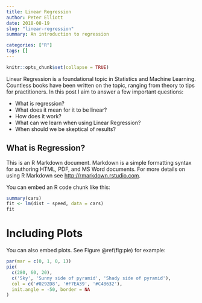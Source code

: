 ```yaml
---
title: Linear Regression
author: Peter Elliott
date: 2018-08-19
slug: "linear-regression"
summary: An introduction to regression

categories: ["R"]
tags: []
---
```

```r
knitr::opts_chunk$set(collapse = TRUE)
```

Linear Regression is a foundational topic in Statistics and Machine Learning. Countless books have been written on the topic, ranging from theory to tips for practitioners. In this post I aim to answer a few important questions:

* What is regression?
* What does it mean for it to be linear?
* How does it work?
* What can we learn when using Linear Regression?
* When should we be skeptical of results?

## What is Regression?
 
This is an R Markdown document. Markdown is a simple formatting syntax for authoring HTML, PDF, and MS Word documents. For more details on using R Markdown see <http://rmarkdown.rstudio.com>.
 
 You can embed an R code chunk like this:
 
```r
summary(cars)
fit <- lm(dist ~ speed, data = cars)
fit
```

# Including Plots
 
 You can also embed plots. See Figure \@ref(fig:pie) for example:
 
```r
par(mar = c(0, 1, 0, 1))
pie(
  c(280, 60, 20),
  c('Sky', 'Sunny side of pyramid', 'Shady side of pyramid'),
  col = c('#0292D8', '#F7EA39', '#C4B632'),
  init.angle = -50, border = NA
)
```
